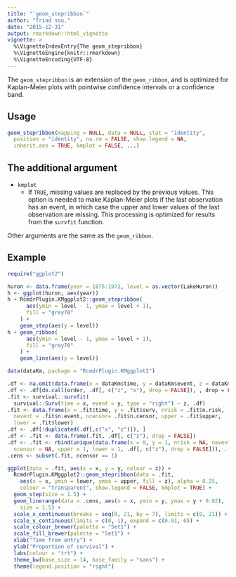 ---
title: "`geom_stepribbon`"
author: "Triad sou."
date: "2015-12-31"
output: rmarkdown::html_vignette
vignette: >
  %\VignetteIndexEntry{The geom_stepribbon}
  %\VignetteEngine{knitr::rmarkdown}
  %\VignetteEncoding{UTF-8}
---

The `geom_stepribbon` is an extension of the `geom_ribbon`, and is
optimized for Kaplan-Meier plots with pointwise confidence intervals
or a confidence band.

## Usage

```r
geom_stepribbon(mapping = NULL, data = NULL, stat = "identity",
  position = "identity", na.rm = FALSE, show.legend = NA,
  inherit.aes = TRUE, kmplot = FALSE, ...)
```

## The additional argument
* `kmplot`
    * If `TRUE`, missing values are replaced by the previous values.
      This option is needed to make Kaplan-Meier plots if the last
      observation has an event, in which case the upper and lower 
      values of the last observation are missing. This processing
      is optimized for results from the `survfit` function.

Other arguments are the same as the `geom_ribbon`.


## Example

```{r, echo = TRUE, fig.width = 7, fig.height = 7}
require("ggplot2")

huron <- data.frame(year = 1875:1972, level = as.vector(LakeHuron))
h <- ggplot(huron, aes(year))
h + RcmdrPlugin.KMggplot2::geom_stepribbon(
      aes(ymin = level - 1, ymax = level + 1),
      fill = "grey70"
    ) +
    geom_step(aes(y = level))
h + geom_ribbon(
      aes(ymin = level - 1, ymax = level + 1),
      fill = "grey70"
    ) +
    geom_line(aes(y = level))

data(dataKm, package = "RcmdrPlugin.KMggplot2")

.df <- na.omit(data.frame(x = dataKm$time, y = dataKm$event, z = dataKm$trt))
.df <- .df[do.call(order, .df[, c("z", "x"), drop = FALSE]), , drop = FALSE]
.fit <- survival::survfit(
  survival::Surv(time = x, event = y, type = "right") ~ z, .df)
.fit <- data.frame(x = .fit$time, y = .fit$surv, nrisk = .fit$n.risk, 
  nevent = .fit$n.event, ncensor= .fit$n.censor, upper = .fit$upper,
  lower = .fit$lower)
.df <- .df[!duplicated(.df[,c("x", "z")]), ]
.df <- .fit <- data.frame(.fit, .df[, c("z"), drop = FALSE])
.df <- .fit <- rbind(unique(data.frame(x = 0, y = 1, nrisk = NA, nevent = NA,
  ncensor = NA, upper = 1, lower = 1, .df[, c("z"), drop = FALSE])), .fit)
.cens <- subset(.fit, ncensor == 1)

ggplot(data = .fit, aes(x = x, y = y, colour = z)) + 
  RcmdrPlugin.KMggplot2::geom_stepribbon(data = .fit,
    aes(x = x, ymin = lower, ymax = upper, fill = z), alpha = 0.25,
    colour = "transparent", show.legend = FALSE, kmplot = TRUE) +
  geom_step(size = 1.5) +
  geom_linerange(data = .cens, aes(x = x, ymin = y, ymax = y + 0.02),
    size = 1.5) + 
  scale_x_continuous(breaks = seq(0, 21, by = 7), limits = c(0, 21)) + 
  scale_y_continuous(limits = c(0, 1), expand = c(0.01, 0)) + 
  scale_colour_brewer(palette = "Set1") +
  scale_fill_brewer(palette = "Set1") +
  xlab("Time from entry") +
  ylab("Proportion of survival") +
  labs(colour = "trt") +
  theme_bw(base_size = 14, base_family = "sans") + 
  theme(legend.position = "right")
```

